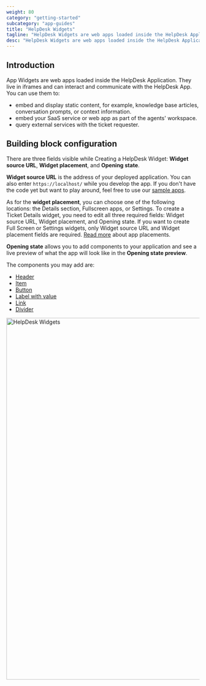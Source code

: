 ```yaml
---
weight: 80
category: "getting-started"
subcategory: "app-guides"
title: "HelpDesk Widgets"
tagline: "HelpDesk Widgets are web apps loaded inside the HelpDesk Application."
desc: "HelpDesk Widgets are web apps loaded inside the HelpDesk Application. You can use them to embed and display static content, embed your SaaS service, or query external services."
---
```


## Introduction

App Widgets are web apps loaded inside the HelpDesk Application. They live in iframes and can interact and communicate with the HelpDesk App. You can use them to:

- embed and display static content, for example, knowledge base articles, conversation prompts, or context information.
- embed your SaaS service or web app as part of the agents' workspace.
- query external services with the ticket requester.

## Building block configuration

There are three fields visible while Creating a HelpDesk Widget: **Widget source URL**, **Widget placement**, and **Opening state**.

**Widget source URL** is the address of your deployed application. You can also enter `https://localhost/` while you develop the app. If you don't have the code yet but want to play around, feel free to use our [sample apps](/extending-agent-app/agent-app-sdk/#sample-apps).

As for the **widget placement**, you can choose one of the following locations: the Details section, Fullscreen apps, or Settings. To create a Ticket Details widget, you need to edit all three required fields: Widget source URL, Widget placement, and Opening state. If you want to create Full Screen or Settings widgets, only Widget source URL and Widget placement fields are required. [Read more](/extending-agent-app/#app-locations) about app placements.

**Opening state** allows you to add components to your application and see a live preview of what the app will look like in the **Opening state preview**.

The components you may add are:

- [Header](/extending-agent-app/agent-app-sdk#section)
- [Item](/extending-agent-app/agent-app-sdk#title)
- [Button](/extending-agent-app/agent-app-sdk#button)
- [Label with value](/extending-agent-app/agent-app-sdk#label-with-value)
- [Link](/extending-agent-app/agent-app-sdk#link)
- [Divider](/extending-agent-app/agent-app-sdk#line)

<div style={{maxWidth: '800px', marginBottom: '30px'}}>
  <img src="/images/getting-started/app-guides/helpdesk-widgets/livechat-apps-helpdesk-widgets-opening-state-and-preview.png" alt="HelpDesk Widgets" width="700px" height="944px"/>
</div>
